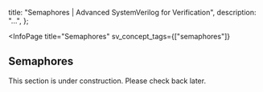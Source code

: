 
  title: "Semaphores | Advanced SystemVerilog for Verification",
  description: "...",
};

<InfoPage
  title="Semaphores"
  sv_concept_tags={["semaphores"]}
>

  ## Semaphores

  This section is under construction. Please check back later.

</InfoPage>